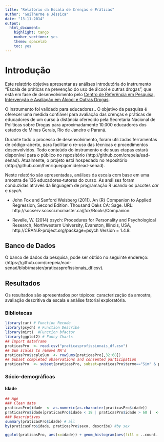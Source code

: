 ```yaml
---
title: "Relatório da Escala de Crenças e Práticas"
author: "Guilherme e Jéssica"
date: "13-11-2014"
output:
  html_document:
    highlight: tango
    number_sections: yes
    theme: spacelab
    toc: yes
---
```


# Introdução

Este relatório objetiva apresentar as análises introdutória do instrumento "Escala de práticas na prevenção do uso de álcool e outras drogas", que está em fase de desenvolvimento pelo [Centro de Referência em Pesquisa, Intervenção e Avaliação em Álcool e Outras Drogas](http://www.ufjf.br/crepeia/).

O instrumento foi validado para educadores.. O objetivo da pesquisa é oferecer uma medida confiável para avaliação das crenças e práticas de educadores de um curso à distância oferecido pela Secretaria Nacional de Políticas sobre Drogas para aproximadamente 10.000 educadores dos estados de Minas Gerais, Rio de Janeiro e Paraná.

Durante todo o processo de desenvolvimento, foram utilizadas ferramentas de código-aberto, para facilitar o re-uso das técnicas e procedimentos desenvolvidos. Todo conteúdo do instrumento e de suas etapas estará disponível para o público no repositório (http://github.com/crepeia/ead-senad). Atualmente, o projeto está hospedado no repositório (http://github.com/henriquepgomide/ead-senad). 

Neste relatório são apresentadas, análises da escala com base em uma amostra de 136 educadores-tutores do curso. As análises foram conduzidas através da linguagem de programação R usando os pacotes *car* e *psych*. 

* John Fox and Sanford Weisberg (2011). An {R} Companion to Applied Regression, Second Edition. Thousand Oaks CA: Sage. URL: http://socserv.socsci.mcmaster.ca/jfox/Books/Companion

* Revelle, W. (2014) psych: Procedures for Personality and Psychological Research, Northwestern University, Evanston, Illinois, USA, http://CRAN.R-project.org/package=psych Version = 1.4.8.



## Banco de Dados

O banco de dados da pesquisa, pode ser obtido no seguinte endereço: (https://github.com/crepeia/ead-senad/blob/master/praticasprofissionais_df.csv).

Resultados
-------------------------

Os resultados são apresentados por tópicos: caracterização da amostra, avaliação descritiva da escala e análise fatorial exploratória.


### Bibliotecas
```r
library(car) # Function Recode
library(psych) # Function Describe
library(mirt)  #Function bfactor
library(ggplot2) # Fancy Charts
## Import dataframe
praticasPro  <- read.csv("praticasprofissionais_df.csv")
## Sum scales to remove NA's
praticasPro$scaleSum  <- rowSums(praticasPro[,32:68])
## Subset completed observations and consented participation
praticasPro  <- subset(praticasPro, subset=praticasPro$termo=="Sim" & praticasPro$estado=="Finalizadas" & !is.na(praticasPro$scaleSum))
```

### Sócio-demográficas

#### Idade
```r
## Age
### Clean data
praticasPro$idade  <- as.numeric(as.character(praticasPro$idade))
praticasPro$idade[praticasPro$idade < 18 | praticasPro$idade > 68 ]  <- NA
### Descriptives
summary(praticasPro$idade) # all
by(praticasPro$idade, praticasPro$sexo, describe) #by sex

```

```r
ggplot(praticasPro, aes(x=idade)) + geom_histogram(aes(fill = ..count..), binwidth = 6) + xlab("Idade") + ylab("Frequência") + scale_fill_continuous(name="Frequency")
```
